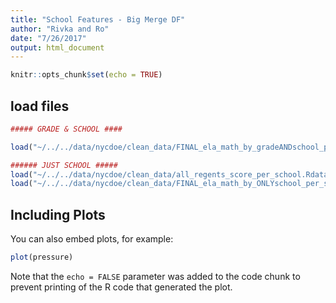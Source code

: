 ```yaml
---
title: "School Features - Big Merge DF"
author: "Rivka and Ro"
date: "7/26/2017"
output: html_document
---
```


```r
knitr::opts_chunk$set(echo = TRUE)
```

## load files

```r

##### GRADE & SCHOOL ####

load("~/../../data/nycdoe/clean_data/FINAL_ela_math_by_gradeANDschool_per_school.Rdata")

###### JUST SCHOOL #####
load("~/../../data/nycdoe/clean_data/all_regents_score_per_school.Rdata")
load("~/../../data/nycdoe/clean_data/FINAL_ela_math_by_ONLYschool_per_school.Rdata")


```

## Including Plots

You can also embed plots, for example:

```r
plot(pressure)
```

Note that the `echo = FALSE` parameter was added to the code chunk to prevent printing of the R code that generated the plot.
